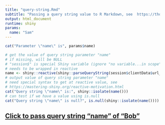 ```yaml
---
title: "query-string.Rmd"
subtitle: "Passing a query string value to R Markdown, see  https://thomasswilliams.github.io/development/r/2022/08/19/r-markdown-querystring.html"
output: html_document
runtime: shiny
params:
  name: "Sam"
---
```


```r
cat("Parameter \"name\" is", params$name)
```

```r
# get the value of query string parameter "name"
# if missing, will be NULL
# "session$" is special Shiny variable (ignore "no variable...in scope" warning)
# needs to be wrapped in reactive
name <- shiny::reactive(shiny::parseQueryString(session$clientData$url_search)[["name"]])
# output value of query string parameter "name"
# need special syntax to get at reactive value, see
# https://mastering-shiny.org/reactive-motivation.html
cat("Query string \"name\" is:", shiny::isolate(name()))
# can test if we have a value using is.null
cat("Query string \"name\" is null?", is.null(shiny::isolate(name())))
```

<!-- output a link to take us to this same page, with a query string "name" of "Bob" -->
<h2><a href="query-string.Rmd?name=Bob">Click to pass query string "name" of "Bob"</a></h2>
